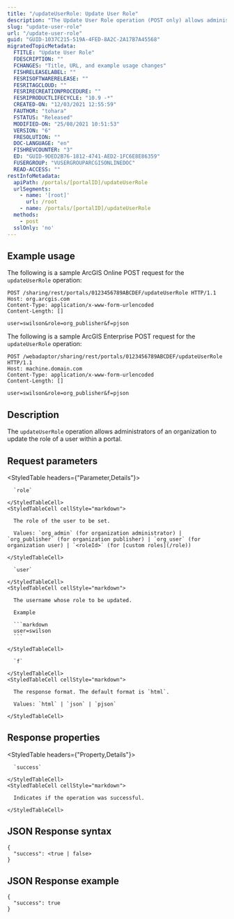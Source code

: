 ```yaml
---
title: "/updateUserRole: Update User Role"
description: "The Update User Role operation (POST only) allows administrators of an organization to update the role of a user within a portal."
slug: "update-user-role"
url: "/update-user-role"
guid: "GUID-1037C215-519A-4FED-8A2C-2A17B7A45568"
migratedTopicMetadata:
  FTITLE: "Update User Role"
  FDESCRIPTION: ""
  FCHANGES: "Title, URL, and example usage changes"
  FISHRELEASELABEL: ""
  FESRISOFTWARERELEASE: ""
  FESRITAGCLOUD: ""
  FESRIRECREATIONPROCEDURE: ""
  FESRIPRODUCTLIFECYCLE: "10.9 -*"
  CREATED-ON: "12/03/2021 12:55:59"
  FAUTHOR: "tohara"
  FSTATUS: "Released"
  MODIFIED-ON: "25/08/2021 10:51:53"
  VERSION: "6"
  FRESOLUTION: ""
  DOC-LANGUAGE: "en"
  FISHREVCOUNTER: "3"
  ED: "GUID-9DED2B76-1812-4741-AED2-1FC6E8E86359"
  FUSERGROUP: "VUSERGROUPARCGISONLINEDOC"
  READ-ACCESS: ""
restInfoMetadata:
  apiPath: /portals/[portalID]/updateUserRole
  urlSegments:
    - name: '[root]'
      url: /root
    - name: /portals/[portalID]/updateUserRole
  methods:
    - post
  sslOnly: 'no'
---
```


## Example usage

The following is a sample ArcGIS Online POST request for the `updateUserRole` operation:

```other
POST /sharing/rest/portals/0123456789ABCDEF/updateUserRole HTTP/1.1
Host: org.arcgis.com
Content-Type: application/x-www-form-urlencoded
Content-Length: []

user=swilson&role=org_publisher&f=pjson
```

The following is a sample ArcGIS Enterprise POST request for the `updateUserRole` operation:

```other
POST /webadaptor/sharing/rest/portals/0123456789ABCDEF/updateUserRole HTTP/1.1
Host: machine.domain.com
Content-Type: application/x-www-form-urlencoded
Content-Length: []

user=swilson&role=org_publisher&f=pjson
```

## Description

The `updateUserRole` operation allows administrators of an organization to update the role of a user within a portal.


##  Request parameters

<StyledTable headers={"Parameter,Details"}>
  <StyledTableRow>
    <StyledTableCell cellStyle="markdown">

      `role` 

    </StyledTableCell>
    <StyledTableCell cellStyle="markdown">

      The role of the user to be set.

      Values: `org_admin` (for organization administrator) | `org_publisher` (for organization publisher) | `org_user` (for organization user) | `<roleId>` (for [custom roles](/role))

    </StyledTableCell>
  </StyledTableRow>
  <StyledTableRow>
    <StyledTableCell cellStyle="markdown">

      `user` 

    </StyledTableCell>
    <StyledTableCell cellStyle="markdown">

      The username whose role to be updated.

      Example

      ```markdown
      user=swilson
      ```

    </StyledTableCell>
  </StyledTableRow>
  <StyledTableRow>
    <StyledTableCell cellStyle="markdown">

      `f` 

    </StyledTableCell>
    <StyledTableCell cellStyle="markdown">

      The response format. The default format is `html`.

      Values: `html` | `json` | `pjson`

    </StyledTableCell>
  </StyledTableRow>
</StyledTable>


## Response properties

<StyledTable headers={"Property,Details"}>
  <StyledTableRow>
    <StyledTableCell cellStyle="markdown">

      `success` 

    </StyledTableCell>
    <StyledTableCell cellStyle="markdown">

      Indicates if the operation was successful.

    </StyledTableCell>
  </StyledTableRow>
</StyledTable>


## JSON Response syntax

```other
{
  "success": <true | false>
}

```

## JSON Response example

```other
{
  "success": true   
}

```